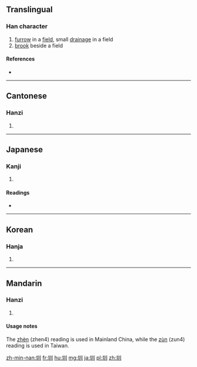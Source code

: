 ==Translingual==

===Han character===
{{Han char|rn=32|rad=土|as=03|sn=6|four=4210<sub>0</sub>|canj=土中中中 (GLLL)|ids=⿰[[土]][[川]]}}

# [[furrow]] in a [[field]], small [[drainage]] in a field
# [[brook]] beside a field

====References====
* {{Han ref|kx=0224.150|dkj=04894|dj=0458.020|hdz=10420.030|uh=5733|ud=22323|bh=A660|bd=42592}}

----

==Cantonese==

===Hanzi===
{{yue-hanzi|jyut=[[zan3]]|y=jan3}}

# {{defn|lang=yue|sort=土03}}

----

==Japanese==

===Kanji===
{{ja-kanji|grade=|rs=土03}}

# {{defn|lang=ja|sort=土03}}

====Readings====
* {{ja-readings|on=[[しん]] (shin), [[けん]] (ken)|}}

----

==Korean==

===Hanja===
{{ko-hanja|hangeul=천|rv=cheon|mr=ch'ŏn}}

# {{defn|lang=ko|sort=土03}}

----

==Mandarin==

===Hanzi===
{{cmn-hanzi|pin=[[zhèn]] ([[zhen4]]), [[zùn]] ([[zun4]])|wg=chen<sup>4</sup>, tsun<sup>4</sup>}}

# {{defn|lang=cmn|sort=土03}}

====Usage notes====
The [[zhèn]] (zhen4) reading is used in Mainland China, while the [[zùn]] (zun4) reading is used in Taiwan.

[[zh-min-nan:圳]]
[[fr:圳]]
[[hu:圳]]
[[mg:圳]]
[[ja:圳]]
[[pl:圳]]
[[zh:圳]]
